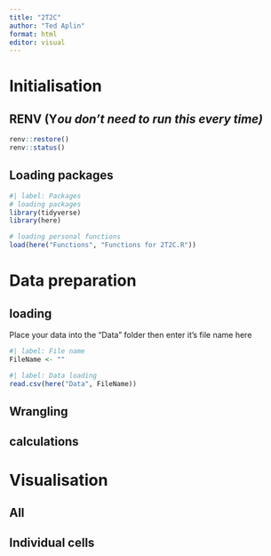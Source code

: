 ```yaml
---
title: "2T2C"
author: "Ted Aplin"
format: html
editor: visual
---
```


# Initialisation

## RENV (Y*ou don't need to run this every time)*

```r
renv::restore()
renv::status()
```

## Loading packages

```r
#| label: Packages
# loading packages
library(tidyverse)
library(here)

# loading personal functions
load(here("Functions", "Functions for 2T2C.R"))
```

# Data preparation

## loading

Place your data into the "Data" folder then enter it's file name here

```r
#| label: File name
FileName <- ""
```

```r
#| label: Data loading
read.csv(here("Data", FileName))
```

## Wrangling

## calculations

# Visualisation

## All

## Individual cells
